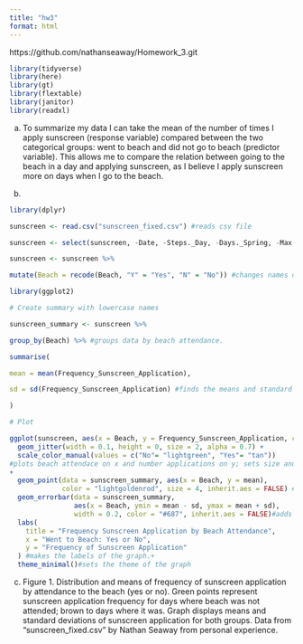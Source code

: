 ```yaml
---
title: "hw3"
format: html
---
```


https://github.com/nathanseaway/Homework_3.git

```r
library(tidyverse)
library(here)
library(gt)
library(flextable)
library(janitor)
library(readxl)

```

a.
To summarize my data I can take the mean of the number of times I apply sunscreen (response variable) compared between the two categorical groups: went to beach and did not go to beach (predictor variable). This allows me to compare the relation between going to the beach in a day and applying sunscreen, as I believe I apply sunscreen more on days when I go to the beach. 

b.
```r
library(dplyr)

sunscreen <- read.csv("sunscreen_fixed.csv") #reads csv file

sunscreen <- select(sunscreen, -Date, -Steps._Day, -Days._Spring, -Max._UV, -Max._Temp) #removes all variables besides suncreen application amount and beach attendance from file.

sunscreen <- sunscreen %>%

mutate(Beach = recode(Beach, "Y" = "Yes", "N" = "No")) #changes names of variable from y and n to yes and no.

library(ggplot2)

# Create summary with lowercase names

sunscreen_summary <- sunscreen %>%

group_by(Beach) %>% #groups data by beach attendance. 

summarise(

mean = mean(Frequency_Sunscreen_Application),

sd = sd(Frequency_Sunscreen_Application) #finds the means and standard deviation of sunscreen application by this grouping. 

)

# Plot

ggplot(sunscreen, aes(x = Beach, y = Frequency_Sunscreen_Application, color = Beach)) +
  geom_jitter(width = 0.1, height = 0, size = 2, alpha = 0.7) +
  scale_color_manual(values = c("No"= "lightgreen", "Yes"= "tan"))
#plots beach attendace on x and number applications on y; sets size and appearance/color of data points.
+
  geom_point(data = sunscreen_summary, aes(x = Beach, y = mean),
             color = "lightgoldenrod", size = 4, inherit.aes = FALSE) #makes the mean points appear on graph +
  geom_errorbar(data = sunscreen_summary,
                aes(x = Beach, ymin = mean - sd, ymax = mean + sd),
                width = 0.2, color = "#687", inherit.aes = FALSE)#adds error bars of means to graph. +
  labs(
    title = "Frequency Sunscreen Application by Beach Attendance",
    x = "Went to Beach: Yes or No",
    y = "Frequency of Sunscreen Application"
  ) #makes the labels of the graph.+
  theme_minimal()#sets the theme of the graph

```
c.
Figure 1. Distribution and means of frequency of sunscreen application by attendance to the beach (yes or no). Green points represent sunscreen application frequency for days where beach was not attended; brown to days where it was. Graph displays means and standard deviations of sunscreen application for both groups. Data from "sunscreen_fixed.csv" by Nathan Seaway from personal experience.
